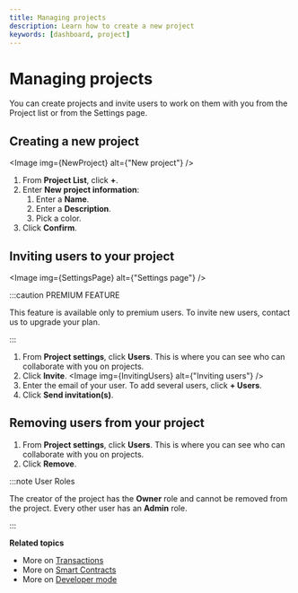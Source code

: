 ```yaml
---
title: Managing projects
description: Learn how to create a new project
keywords: [dashboard, project]
---
```



# Managing projects

You can create projects and invite users to work on them with you from the Project list or from the Settings page.

## Creating a new project

<Image img={NewProject} alt={"New project"} />

1. From **Project List**, click **+**.
1. Enter **New project information**:
    1. Enter a **Name**.
    1. Enter a **Description**.
    1. Pick a color.
1. Click **Confirm**.

## Inviting users to your project

<Image img={SettingsPage} alt={"Settings page"} />

:::caution PREMIUM FEATURE

This feature is available only to premium users. To invite new users, contact us to upgrade your plan.

:::

1. From **Project settings**, click **Users**.
   This is where you can see who can collaborate with you on projects.
1. Click **Invite**.
    <Image img={InvitingUsers} alt={"Inviting users"} />
1. Enter the email of your user.
   To add several users, click **+ Users**.
1. Click **Send invitation(s)**.

## Removing users from your project

1. From **Project settings**, click **Users**.
   This is where you can see who can collaborate with you on projects.
1. Click **Remove**.

:::note User Roles

The creator of the project has the **Owner** role and cannot be removed from the project. Every other user has an **Admin** role.

:::

**Related topics**

-   More on [Transactions](/docs/transactions/creating-a-transaction)
-   More on [Smart Contracts](/docs/smart-contract/understanding-smart-contracts)
-   More on [Developer mode](/docs/developer/discovering-coding-interface)
